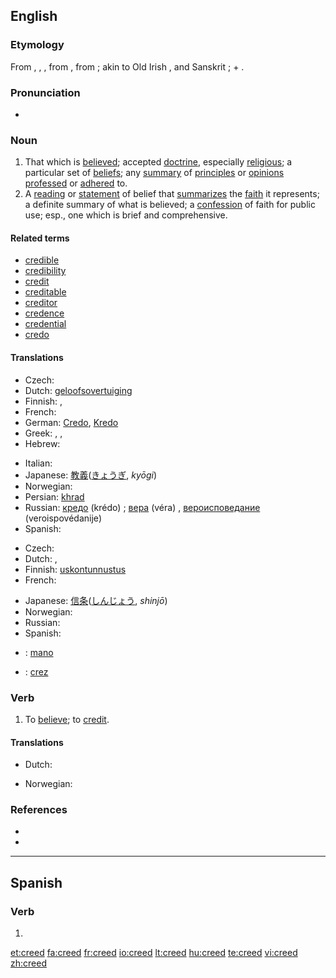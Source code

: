==English==
{{wikipedia|dab=creed (disambiguation)|mul=Creed}}

===Etymology===
From {{etyl|ang}} {{term|credo|lang=ang}}, {{term|crede}}, {{etyl|ang}} {{term|creda}}, from {{etyl|la}} {{term|credo|lang=la||I believe}}, from {{term|credere||to believe}}; akin to Old Irish {{term|cretin|lang=sga||I believe}}, and Sanskrit {{term|रद्दध्मि|tr=raddadhmi|sc=Deva}}; {{term|crat||trust}} + {{term|dh||to put}}.

===Pronunciation===
* {{rhymes|iːd}}

===Noun===
{{en-noun}}

# That which is [[believe]]d; accepted [[doctrine]], especially [[religious]]; a particular set of [[belief]]s; any [[summary]] of [[principle]]s or [[opinion]]s [[profess]]ed or [[adhere]]d to.
# A [[reading]] or [[statement]] of belief that [[summarize]]s the [[faith]] it represents; a definite summary of what is believed; a [[confession]] of faith for public use; esp., one which is brief and comprehensive.

====Related terms====
* [[credible]]
* [[credibility]]
* [[credit]]
* [[creditable]]
* [[creditor]]
* [[credence]]
* [[credential]]
* [[credo]]

====Translations====
{{trans-top|that which is believed}}
* Czech: {{t-|cs|vyznání|n}}
* Dutch: [[geloofsovertuiging]] {{f}}
* Finnish: {{t+|fi|usko}}, {{t-|fi|oppi}}
* French: {{t+|fr|crédo|m}}
* German: [[Credo]], [[Kredo]] {{n}}
* Greek: {{t+|el|δόγμα|n|tr=dógma|sc=Grek}}, {{t+|el|πίστη|f|tr=pisti|sc=Grek}}, {{t+|el|πιστεύω|n|tr=pistevo|sc=Grek}}
* Hebrew: {{t+|he|דת|alt=דָּת|tr=dat|sc=Hebr}}
{{trans-mid}}
* Italian: {{t-|it|credo|m}}
* Japanese: [[教義]]([[きょうぎ]], ''kyōgi'')
* Norwegian: {{t|no|tro|m}}
* Persian: [[khrad]] {{m}}
* Russian: [[кредо]] (krédo) {{n}}; [[вера]] (véra) {{f}}, [[вероисповедание]] (veroispovédanije) {{n}} {{italbrac|religion}}
* Spanish: {{t-|es|credo|m}}
{{trans-bottom}}

{{trans-top|reading or statement of belief that summarizes the faith it represents}}
* Czech: {{t-|cs|krédo|n}}
* Dutch: {{t-|nl|geloofsbelijdenis|f}}, {{t-|nl|credo|n}}
* Finnish: [[uskontunnustus]]
* French: {{t+|fr|crédo|m}}
{{trans-mid}}
* Japanese: [[信条]]([[しんじょう]], ''shinjō'')
* Norwegian: {{t|no|trosbekjennelse|m}}
* Russian: {{t+|ru|кредо|n|tr=krédo|sc=Cyrl}}
* Spanish: {{t-|es|credo|m}}
{{trans-bottom}}

{{checktrans-top}}
* {{ttbc|Maori}}: [[mano]]
{{trans-mid}}
* {{ttbc|Romanian}}: [[crez]] {{n}}
{{trans-bottom}}

===Verb===
{{en-verb}}

# To [[believe]]; to [[credit]].

====Translations====
{{trans-top|believe}}
* Dutch: {{t|nl|geloven}}
{{trans-mid}}
* Norwegian: {{t|no|tro}}
{{trans-bottom}}

===References===
* {{R:Webster 1913}}
* {{R:Century 1911}}

----

==Spanish==

===Verb===
{{es-verb-form|creer}}

# {{es-verb form of|region=Spain|ending=er|mood=imperative|sense=affirmative|pers=2|formal=no|number=plural|creer}}

[[et:creed]]
[[fa:creed]]
[[fr:creed]]
[[io:creed]]
[[lt:creed]]
[[hu:creed]]
[[te:creed]]
[[vi:creed]]
[[zh:creed]]